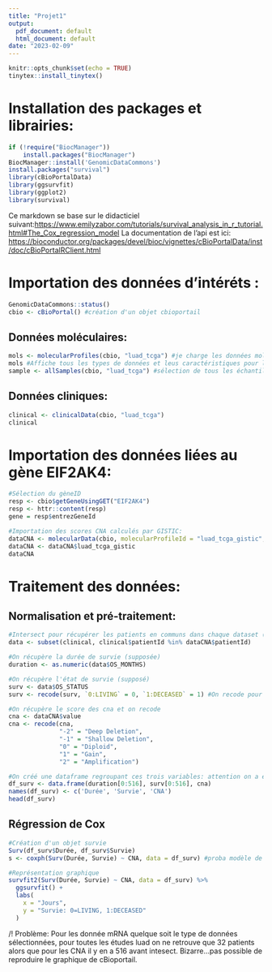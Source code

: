 ```yaml
---
title: "Projet1"
output:
  pdf_document: default
  html_document: default
date: "2023-02-09"
---
```


```r
knitr::opts_chunk$set(echo = TRUE)
tinytex::install_tinytex()
```

# Installation des packages et librairies:

```r
if (!require("BiocManager"))
    install.packages("BiocManager")
BiocManager::install('GenomicDataCommons')
install.packages("survival")
library(cBioPortalData)
library(ggsurvfit)
library(ggplot2)
library(survival)
```

Ce markdown se base sur le didacticiel suivant:<https://www.emilyzabor.com/tutorials/survival_analysis_in_r_tutorial.html#The_Cox_regression_model> La documentation de l'api est ici: <https://bioconductor.org/packages/devel/bioc/vignettes/cBioPortalData/inst/doc/cBioPortalRClient.html>

# Importation des données d'intéréts :

```r
GenomicDataCommons::status()
cbio <- cBioPortal() #création d'un objet cbioportail
```

## Données moléculaires:

```r
mols <- molecularProfiles(cbio, "luad_tcga") #je charge les données moléculaires de l'étude tcga pour le luad cancer
mols #Affiche tous les types de données et leus caractéristiques pour l'étude sur luad
sample <- allSamples(cbio, "luad_tcga") #sélection de tous les échantillons
```

## Données cliniques:

```r
clinical <- clinicalData(cbio, "luad_tcga")
clinical 
```

# Importation des données liées au gène EIF2AK4:

```r
#Sélection du gèneID
resp <- cbio$getGeneUsingGET("EIF2AK4")
resp <- httr::content(resp)
gene = resp$entrezGeneId

#Importation des scores CNA calculés par GISTIC:
dataCNA <- molecularData(cbio, molecularProfileId = "luad_tcga_gistic", entrezGeneIds = gene, sampleIds = sample$sampleId)
dataCNA <- dataCNA$luad_tcga_gistic
dataCNA
```

# Traitement des données:

## Normalisation et pré-traitement:

```r
#Intersect pour récupérer les patients en communs dans chaque dataset (car lar taille des échantillon diffèrent de quelques patients)
data <- subset(clinical, clinical$patientId %in% dataCNA$patientId)

#On récupère la durée de survie (supposée)
duration <- as.numeric(data$OS_MONTHS)

#On récupère l'état de survie (supposé)
surv <- data$OS_STATUS
surv <- recode(surv, `0:LIVING` = 0, `1:DECEASED` = 1) #On recode pour avoir données numériques

#On récupère le score des cna et on recode
cna <- dataCNA$value
cna <- recode(cna,
              "-2" = "Deep Deletion",
              "-1" = "Shallow Deletion",
              "0" = "Diploid",
              "1" = "Gain",
              "2" = "Amplification")

#On créé une dataframe regroupant ces trois variables: attention on a encore perdue quelques patients
df_surv <- data.frame(duration[0:516], surv[0:516], cna)
names(df_surv) <- c('Durée', 'Survie', 'CNA')
head(df_surv)
```

## Régression de Cox

```r
#Création d'un objet survie
Surv(df_surv$Durée, df_surv$Survie)
s <- coxph(Surv(Durée, Survie) ~ CNA, data = df_surv) #proba modèle de cox

#Représentation graphique
survfit2(Surv(Durée, Survie) ~ CNA, data = df_surv) %>% 
  ggsurvfit() +
  labs(
    x = "Jours",
    y = "Survie: 0=LIVING, 1:DECEASED"
  )
```

/! Problème: Pour les donnée mRNA quelque soit le type de données sélectionnées, pour toutes les études luad on ne retrouve que 32 patients alors que pour les CNA il y en a 516 avant intesect. Bizarre...pas possible de reproduire le graphique de cBioportail.
